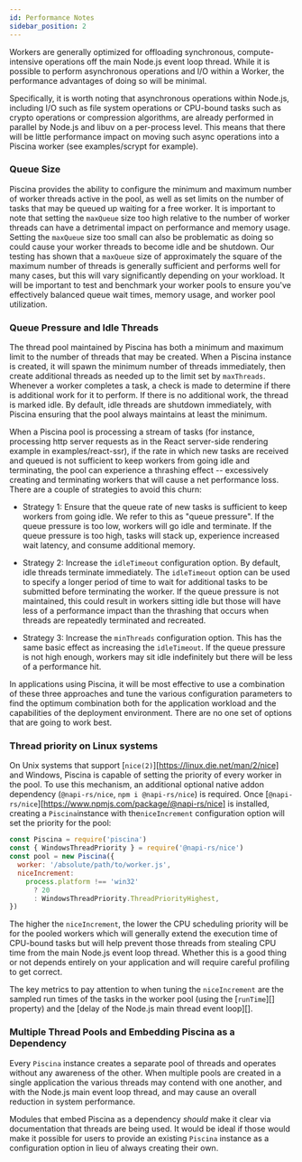 ```yaml
---
id: Performance Notes
sidebar_position: 2
---
```


Workers are generally optimized for offloading synchronous,
compute-intensive operations off the main Node.js event loop thread.
While it is possible to perform asynchronous operations and I/O
within a Worker, the performance advantages of doing so will be
minimal.

Specifically, it is worth noting that asynchronous operations
within Node.js, including I/O such as file system operations
or CPU-bound tasks such as crypto operations or compression
algorithms, are already performed in parallel by Node.js and
libuv on a per-process level. This means that there will be
little performance impact on moving such async operations into
a Piscina worker (see examples/scrypt for example).

### Queue Size

Piscina provides the ability to configure the minimum and
maximum number of worker threads active in the pool, as well as
set limits on the number of tasks that may be queued up waiting
for a free worker. It is important to note that setting the
`maxQueue` size too high relative to the number of worker threads
can have a detrimental impact on performance and memory usage.
Setting the `maxQueue` size too small can also be problematic
as doing so could cause your worker threads to become idle and
be shutdown. Our testing has shown that a `maxQueue` size of
approximately the square of the maximum number of threads is
generally sufficient and performs well for many cases, but this
will vary significantly depending on your workload. It will be
important to test and benchmark your worker pools to ensure you've
effectively balanced queue wait times, memory usage, and worker
pool utilization.

### Queue Pressure and Idle Threads

The thread pool maintained by Piscina has both a minimum and maximum
limit to the number of threads that may be created. When a Piscina
instance is created, it will spawn the minimum number of threads
immediately, then create additional threads as needed up to the
limit set by `maxThreads`. Whenever a worker completes a task, a
check is made to determine if there is additional work for it to
perform. If there is no additional work, the thread is marked idle.
By default, idle threads are shutdown immediately, with Piscina
ensuring that the pool always maintains at least the minimum.

When a Piscina pool is processing a stream of tasks (for instance,
processing http server requests as in the React server-side
rendering example in examples/react-ssr), if the rate in which
new tasks are received and queued is not sufficient to keep workers
from going idle and terminating, the pool can experience a thrashing
effect -- excessively creating and terminating workers that will
cause a net performance loss. There are a couple of strategies to
avoid this churn:

- Strategy 1: Ensure that the queue rate of new tasks is sufficient to
keep workers from going idle. We refer to this as "queue pressure".
If the queue pressure is too low, workers will go idle and terminate.
If the queue pressure is too high, tasks will stack up, experience
increased wait latency, and consume additional memory.

- Strategy 2: Increase the `idleTimeout` configuration option. By
default, idle threads terminate immediately. The `idleTimeout` option
can be used to specify a longer period of time to wait for additional
tasks to be submitted before terminating the worker. If the queue
pressure is not maintained, this could result in workers sitting idle
but those will have less of a performance impact than the thrashing
that occurs when threads are repeatedly terminated and recreated.

- Strategy 3: Increase the `minThreads` configuration option. This has
the same basic effect as increasing the `idleTimeout`. If the queue
pressure is not high enough, workers may sit idle indefinitely but
there will be less of a performance hit.

In applications using Piscina, it will be most effective to use a
combination of these three approaches and tune the various configuration
parameters to find the optimum combination both for the application
workload and the capabilities of the deployment environment. There
are no one set of options that are going to work best.

### Thread priority on Linux systems

On Unix systems that support [`nice(2)`][https://linux.die.net/man/2/nice] and Windows, Piscina is capable of setting
the priority of every worker in the pool. To use this mechanism, an additional
optional native addon dependency (`@napi-rs/nice`, `npm i @napi-rs/nice`) is required.
Once [`@napi-rs/nice`][https://www.npmjs.com/package/@napi-rs/nice] is installed, creating a `Piscina`instance with the`niceIncrement` configuration option will set the priority for the pool:

```js
const Piscina = require('piscina')
const { WindowsThreadPriority } = require('@napi-rs/nice')
const pool = new Piscina({
  worker: '/absolute/path/to/worker.js',
  niceIncrement:
    process.platform !== 'win32'
      ? 20
      : WindowsThreadPriority.ThreadPriorityHighest,
})
```

The higher the `niceIncrement`, the lower the CPU scheduling priority will be
for the pooled workers which will generally extend the execution time of
CPU-bound tasks but will help prevent those threads from stealing CPU time from
the main Node.js event loop thread. Whether this is a good thing or not depends
entirely on your application and will require careful profiling to get correct.

The key metrics to pay attention to when tuning the `niceIncrement` are the
sampled run times of the tasks in the worker pool (using the [`runTime`][]
property) and the [delay of the Node.js main thread event loop][].

### Multiple Thread Pools and Embedding Piscina as a Dependency

Every `Piscina` instance creates a separate pool of threads and operates
without any awareness of the other. When multiple pools are created in a
single application the various threads may contend with one another, and
with the Node.js main event loop thread, and may cause an overall reduction
in system performance.

Modules that embed Piscina as a dependency *should* make it clear via
documentation that threads are being used. It would be ideal if those
would make it possible for users to provide an existing `Piscina` instance
as a configuration option in lieu of always creating their own.
